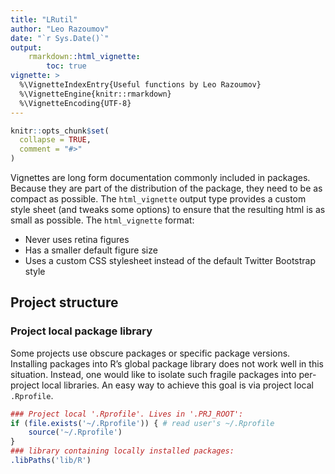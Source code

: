 ```yaml
---
title: "LRutil"
author: "Leo Razoumov"
date: "`r Sys.Date()`"
output:
    rmarkdown::html_vignette:
        toc: true
vignette: >
  %\VignetteIndexEntry{Useful functions by Leo Razoumov}
  %\VignetteEngine{knitr::rmarkdown}
  %\VignetteEncoding{UTF-8}
---
```


```r
knitr::opts_chunk$set(
  collapse = TRUE,
  comment = "#>"
)
```

Vignettes are long form documentation commonly included in packages. Because they are part of the distribution of the package, they need to be as compact as possible. The `html_vignette` output type provides a custom style sheet (and tweaks some options) to ensure that the resulting html is as small as possible. The `html_vignette` format:

- Never uses retina figures
- Has a smaller default figure size
- Uses a custom CSS stylesheet instead of the default Twitter Bootstrap style

## Project structure
### Project local package library
Some projects use obscure packages or specific package versions. Installing packages into R's global package library does not work well in this situation. Instead, one would like to isolate such fragile packages into per-project local libraries. An easy way to achieve this goal is via project local `.Rprofile`.

```r
### Project local '.Rprofile'. Lives in '.PRJ_ROOT':
if (file.exists('~/.Rprofile')) { # read user's ~/.Rprofile
    source('~/.Rprofile')
}
### library containing locally installed packages:
.libPaths('lib/R')
```

